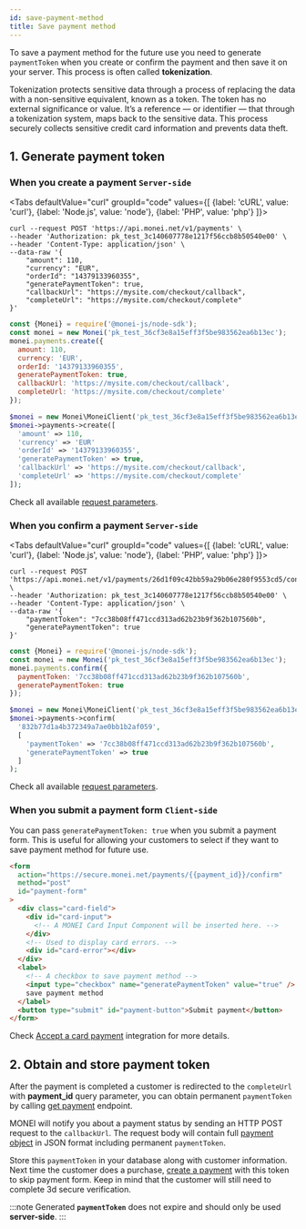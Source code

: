 ```yaml
---
id: save-payment-method
title: Save payment method
---
```


To save a payment method for the future use you need to generate `paymentToken` when you create or confirm the payment and then save it on your server. This process is often called **tokenization**.

Tokenization protects sensitive data through a process of replacing the data with a non-sensitive equivalent, known as a token. The token has no external significance or value. It’s a reference — or identifier — that through a tokenization system, maps back to the sensitive data. This process securely collects sensitive credit card information and prevents data theft.

## 1. Generate payment token

### When you create a payment `Server-side`


<Tabs
  defaultValue="curl"
  groupId="code"
  values={[
    {label: 'cURL', value: 'curl'},
    {label: 'Node.js', value: 'node'},
    {label: 'PHP', value: 'php'}
  ]}>


<TabItem value="curl">


```shell script {8} title="POST https://api.monei.net/v1/payments"
curl --request POST 'https://api.monei.net/v1/payments' \
--header 'Authorization: pk_test_3c140607778e1217f56ccb8b50540e00' \
--header 'Content-Type: application/json' \
--data-raw '{
    "amount": 110,
    "currency": "EUR",
    "orderId": "14379133960355",
    "generatePaymentToken": true,
    "callbackUrl": "https://mysite.com/checkout/callback",
    "completeUrl": "https://mysite.com/checkout/complete"
}'
```

</TabItem>


<TabItem value="node">


```js {7} title="server.js"
const {Monei} = require('@monei-js/node-sdk');
const monei = new Monei('pk_test_36cf3e8a15eff3f5be983562ea6b13ec');
monei.payments.create({
  amount: 110,
  currency: 'EUR',
  orderId: '14379133960355',
  generatePaymentToken: true,
  callbackUrl: 'https://mysite.com/checkout/callback',
  completeUrl: 'https://mysite.com/checkout/complete'
});
```

</TabItem>
<TabItem value="php">


```php {6} title="server.php"
$monei = new Monei\MoneiClient('pk_test_36cf3e8a15eff3f5be983562ea6b13ec');
$monei->payments->create([
  'amount' => 110,
  'currency' => 'EUR'
  'orderId' => '14379133960355',
  'generatePaymentToken' => true,
  'callbackUrl' => 'https://mysite.com/checkout/callback',
  'completeUrl' => 'https://mysite.com/checkout/complete'
]);
```

</TabItem>
</Tabs>


Check all available [request parameters](/api).

### When you confirm a payment `Server-side`

<Tabs
  defaultValue="curl"
  groupId="code"
  values={[
    {label: 'cURL', value: 'curl'},
    {label: 'Node.js', value: 'node'},
    {label: 'PHP', value: 'php'}
  ]}>
<TabItem value="curl">


```shell script {6} title="POST https://api.monei.net/v1/payments/:id/confirm"
curl --request POST 'https://api.monei.net/v1/payments/26d1f09c42bb59a29b06e280f9553cd5/confirm' \
--header 'Authorization: pk_test_3c140607778e1217f56ccb8b50540e00' \
--header 'Content-Type: application/json' \
--data-raw '{
    "paymentToken": "7cc38b08ff471ccd313ad62b23b9f362b107560b",
    "generatePaymentToken": true
}'
```

</TabItem>


<TabItem value="node">


```js {5} title="server.js"
const {Monei} = require('@monei-js/node-sdk');
const monei = new Monei('pk_test_36cf3e8a15eff3f5be983562ea6b13ec');
monei.payments.confirm({
  paymentToken: '7cc38b08ff471ccd313ad62b23b9f362b107560b',
  generatePaymentToken: true
});
```

</TabItem>
<TabItem value="php">


```php {6} title="server.php"
$monei = new Monei\MoneiClient('pk_test_36cf3e8a15eff3f5be983562ea6b13ec');
$monei->payments->confirm(
  '832b77d1a4b372349a7ae0bb1b2af059',
  [
    'paymentToken' => '7cc38b08ff471ccd313ad62b23b9f362b107560b',
    'generatePaymentToken' => true
  ]
);
```

</TabItem>
</Tabs>


Check all available [request parameters](/api/#operation/payments_confirm).

### When you submit a payment form `Client-side`

You can pass `generatePaymentToken: true` when you submit a payment form. This is useful for allowing your customers to select if they want to save payment method for future use.

```html title="checkout.html"
<form
  action="https://secure.monei.net/payments/{{payment_id}}/confirm"
  method="post"
  id="payment-form"
>
  <div class="card-field">
    <div id="card-input">
      <!-- A MONEI Card Input Component will be inserted here. -->
    </div>
    <!-- Used to display card errors. -->
    <div id="card-error"></div>
  </div>
  <label>
    <!-- A checkbox to save payment method -->
    <input type="checkbox" name="generatePaymentToken" value="true" />
    save payment method
  </label>
  <button type="submit" id="payment-button">Submit payment</button>
</form>
```

Check [Accept a card payment](accept-card-payment.mdx) integration for more details.

## 2. Obtain and store payment token

After the payment is completed a customer is redirected to the `completeUrl` with **payment_id** query parameter, you can obtain permanent `paymentToken` by calling [get payment](/api/#operation/payments_get) endpoint.

MONEI will notify you about a payment status by sending an HTTP POST request to the `callbackUrl`. The request body will contain full [payment object](/api/#section/Payment-object) in JSON format including permanent `paymentToken`.

Store this `paymentToken` in your database along with customer information. Next time the customer does a purchase, [create a payment](/api/#operation/payments_create) with this token to skip payment form. Keep in mind that the customer will still need to complete 3d secure verification.

:::note
Generated **`paymentToken`** does not expire and should only be used **server-side**.
:::
